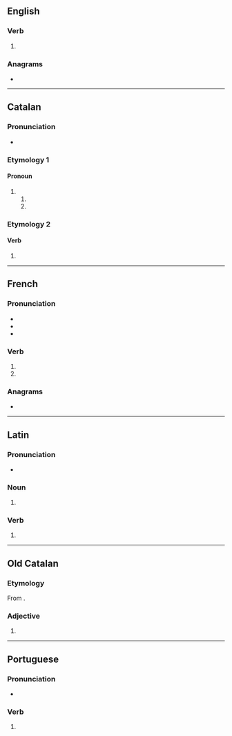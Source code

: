 {{also|Sues|sués|süs}}
==English==

===Verb===
{{head|en|verb form}}

# {{en-third-person singular of|sue}}

===Anagrams===
* {{anagrams|en|a=essu|ESUs|SEUs|uses}}

----

==Catalan==

===Pronunciation===
* {{ca-IPA}}

===Etymology 1===

====Pronoun====
{{head|ca|pronoun form}}

# {{lb|ca|archaic|Northern Catalan|Algherese}}
## {{feminine plural of|ca|seu}}
## {{feminine plural of|ca|sou}}

===Etymology 2===

====Verb====
{{head|ca|verb form}}

# {{ca-verb form of|p=2|n=sg|t=pres|m=ind|suar}}

----

==French==

===Pronunciation===
* {{fr-IPA|pos=v}}
* {{homophones|fr|su|sue|suent|sus|sut|sût}}
* {{rhymes|fr|y}}

===Verb===
{{head|fr|verb form}}

# {{inflection of|fr|suer||2|s|pres|ind//sub}}
# {{inflection of|fr|savoir||p|f|s|past|part}}

===Anagrams===
* {{anagrams|fr|a=essu|uses|usés}}

----

==Latin==

===Pronunciation===
* {{la-IPA|suēs}}

===Noun===
{{la-noun-form|suēs}}

# {{inflection of|la|sūs||nom//acc//voc|p}}

===Verb===
{{la-verb-form|suēs}}

# {{inflection of|la|suō||2|s|futr|actv|indc}}

----

==Old Catalan==

===Etymology===
From {{inh|roa-oca|la|suus|suās}}.

===Adjective===
{{head|roa-oca|adjective form}}

# {{adj form of|roa-oca|sou||f|p}}

----

==Portuguese==

===Pronunciation===
* {{hyph|pt|su|es}}

===Verb===
{{head|pt|verb form}}

# {{pt-verb form of|suar}}